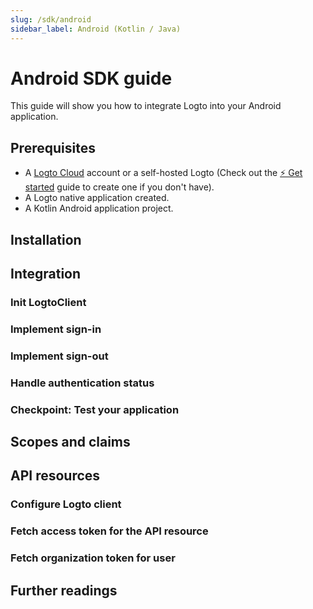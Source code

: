 ```yaml
---
slug: /sdk/android
sidebar_label: Android (Kotlin / Java)
---
```



# Android SDK guide

This guide will show you how to integrate Logto into your Android application.

<AndroidGuideTip />

## Prerequisites

- A [Logto Cloud](https://cloud.logto.io) account or a self-hosted Logto (Check out the [⚡ Get started](https://docs.logto.io/docs/guides/get-started/) guide to create one if you don't have).
- A Logto native application created.
- A Kotlin Android application project.

## Installation

<Installation />

## Integration

### Init LogtoClient

<InitLogtoClient />

### Implement sign-in

<ImplementSignIn />

### Implement sign-out

<ImplementSignOut />

### Handle authentication status

<HandleAuthenticationStatus />

### Checkpoint: Test your application

<CheckIntegration />

## Scopes and claims

<ScopesAndClaims />

## API resources

<ApiResourcesDescription />

### Configure Logto client

<ConfigApiResources />

### Fetch access token for the API resource

<FetchAccessTokenForApiResources />

### Fetch organization token for user

<FetchOrganizationTokenForUser />

## Further readings

<FurtherReadings />
